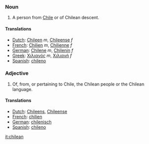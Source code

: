 ===Noun===
#A person from [[Chile]] or of Chilean descent.
====Translations====
*[[Dutch]]: [[Chileen]] ''m'', [[Chileense]] ''f''
*[[French]]: [[Chilien]] ''m'', [[Chilienne]] ''f''
*[[German]]: [[Chilene]] ''m'', [[Chilenin]] ''f''
*[[Greek]]: [[Χιλιανός]] ''m'', [[Χιλιανή]] ''f''
*[[Spanish]]: [[chileno]]

===Adjective===
#Of, from, or pertaining to Chile, the Chilean people or the Chilean language.
====Translations====
*[[Dutch]]: [[Chileens]], [[Chileense]]
*[[French]]: [[chilien]]
*[[German]]: [[chilenisch]]
*[[Spanish]]: [[chileno]]

[[it:chilean]]